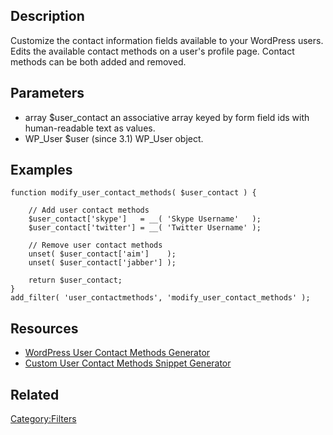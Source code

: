 ==Description==
Customize the contact information fields available to your WordPress users. Edits the available contact methods on a user's profile page. Contact methods can be both added and removed. 

==Parameters==
* array $user_contact an associative array keyed by form field ids with human-readable text as values.
* WP_User $user (since 3.1) WP_User object.

==Examples==
<pre>
function modify_user_contact_methods( $user_contact ) {

	// Add user contact methods
	$user_contact['skype']   = __( 'Skype Username'   );
	$user_contact['twitter'] = __( 'Twitter Username' );

	// Remove user contact methods
	unset( $user_contact['aim']    );
	unset( $user_contact['jabber'] );

	return $user_contact;
}
add_filter( 'user_contactmethods', 'modify_user_contact_methods' );
</pre>

== Resources ==
* [http://generatewp.com/user-contact-methods/ WordPress User Contact Methods Generator]
* [https://www.nimbusthemes.com/custom-user-contact-methods-wordpress-snippet-generator/ Custom User Contact Methods Snippet Generator]

== Related ==

{{Tag Footer}}
[[Category:Filters]]